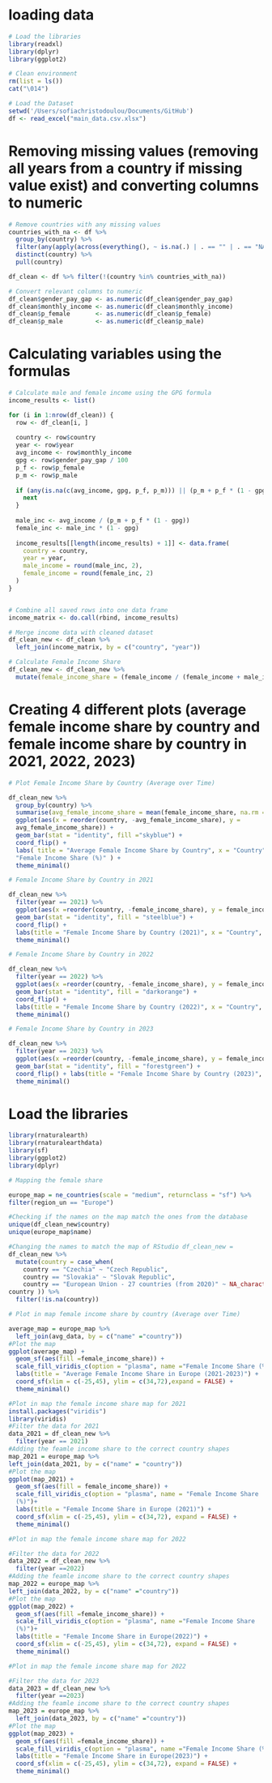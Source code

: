 

# loading data

```r
# Load the libraries
library(readxl)
library(dplyr)
library(ggplot2)

# Clean environment
rm(list = ls())
cat("\014") 

# Load the Dataset
setwd('/Users/sofiachristodoulou/Documents/GitHub')
df <- read_excel("main_data.csv.xlsx")
```

# Removing missing values (removing all years from a country if missing value exist) and converting columns to numeric

```r
# Remove countries with any missing values
countries_with_na <- df %>%
  group_by(country) %>%
  filter(any(apply(across(everything(), ~ is.na(.) | . == "" | . == "NA"), 1, any))) %>%
  distinct(country) %>%
  pull(country)

df_clean <- df %>% filter(!(country %in% countries_with_na))

# Convert relevant columns to numeric
df_clean$gender_pay_gap <- as.numeric(df_clean$gender_pay_gap)
df_clean$monthly_income <- as.numeric(df_clean$monthly_income)
df_clean$p_female       <- as.numeric(df_clean$p_female)
df_clean$p_male         <- as.numeric(df_clean$p_male)
```


# Calculating variables using the formulas
```r
# Calculate male and female income using the GPG formula
income_results <- list()

for (i in 1:nrow(df_clean)) {
  row <- df_clean[i, ]
  
  country <- row$country
  year <- row$year
  avg_income <- row$monthly_income
  gpg <- row$gender_pay_gap / 100
  p_f <- row$p_female
  p_m <- row$p_male
  
  if (any(is.na(c(avg_income, gpg, p_f, p_m))) || (p_m + p_f * (1 - gpg) == 0)) {
    next
  }
  
  male_inc <- avg_income / (p_m + p_f * (1 - gpg))
  female_inc <- male_inc * (1 - gpg)
  
  income_results[[length(income_results) + 1]] <- data.frame(
    country = country,
    year = year,
    male_income = round(male_inc, 2),
    female_income = round(female_inc, 2)
  )
}


# Combine all saved rows into one data frame
income_matrix <- do.call(rbind, income_results)

# Merge income data with cleaned dataset
df_clean_new <- df_clean %>%
  left_join(income_matrix, by = c("country", "year"))

# Calculate Female Income Share
df_clean_new <- df_clean_new %>%
  mutate(female_income_share = (female_income / (female_income + male_income)) * 100)

```

# Creating 4 different plots (average female income share by country and female income share by country in 2021, 2022, 2023)
```r
# Plot Female Income Share by Country (Average over Time)

df_clean_new %>% 
  group_by(country) %>%
  summarise(avg_female_income_share = mean(female_income_share, na.rm = TRUE))%>% 
  ggplot(aes(x = reorder(country, -avg_female_income_share), y =
  avg_female_income_share)) + 
  geom_bar(stat = "identity", fill ="skyblue") +
  coord_flip() + 
  labs( title = "Average Female Income Share by Country", x = "Country", y =
  "Female Income Share (%)" ) +
  theme_minimal()

# Female Income Share by Country in 2021

df_clean_new %>% 
  filter(year == 2021) %>% 
  ggplot(aes(x =reorder(country, -female_income_share), y = female_income_share)) +
  geom_bar(stat = "identity", fill = "steelblue") + 
  coord_flip() + 
  labs(title = "Female Income Share by Country (2021)", x = "Country", y = "Female Income Share (%)" ) + 
  theme_minimal()

# Female Income Share by Country in 2022

df_clean_new %>% 
  filter(year == 2022) %>% 
  ggplot(aes(x =reorder(country, -female_income_share), y = female_income_share)) +
  geom_bar(stat = "identity", fill = "darkorange") + 
  coord_flip() + 
  labs(title = "Female Income Share by Country (2022)", x = "Country", y ="Female Income Share (%)" ) + 
  theme_minimal()

# Female Income Share by Country in 2023

df_clean_new %>% 
  filter(year == 2023) %>% 
  ggplot(aes(x =reorder(country, -female_income_share), y = female_income_share)) +
  geom_bar(stat = "identity", fill = "forestgreen") + 
  coord_flip() + labs(title = "Female Income Share by Country (2023)", x = "Country", y = "Female Income Share (%)" ) + 
  theme_minimal()
```

# Load the libraries
```r
library(rnaturalearth) 
library(rnaturalearthdata) 
library(sf)
library(ggplot2) 
library(dplyr)

# Mapping the female share

europe_map = ne_countries(scale = "medium", returnclass = "sf") %>%
filter(region_un == "Europe")

#Checking if the names on the map match the ones from the database
unique(df_clean_new$country)
unique(europe_map$name)

#Changing the names to match the map of RStudio df_clean_new =
df_clean_new %>% 
  mutate(country = case_when( 
    country == "Czechia" ~ "Czech Republic", 
    country == "Slovakia" ~ "Slovak Republic", 
    country == "European Union - 27 countries (from 2020)" ~ NA_character_, TRUE ~
country )) %>%
  filter(!is.na(country))

# Plot in map female income share by country (Average over Time)

average_map = europe_map %>% 
  left_join(avg_data, by = c("name" ="country")) 
#Plot the map 
ggplot(average_map) + 
  geom_sf(aes(fill =female_income_share)) + 
  scale_fill_viridis_c(option = "plasma", name ="Female Income Share (%)")+ 
  labs(title = "Average Female Income Share in Europe (2021-2023)") + 
  coord_sf(xlim = c(-25,45), ylim = c(34,72),expand = FALSE) + 
  theme_minimal()

#Plot in map the female income share map for 2021
install.packages("viridis") 
library(viridis) 
#Filter the data for 2021
data_2021 = df_clean_new %>% 
  filter(year == 2021) 
#Adding the feamle income share to the correct country shapes 
map_2021 = europe_map %>%
left_join(data_2021, by = c("name" = "country")) 
#Plot the map
ggplot(map_2021) + 
  geom_sf(aes(fill = female_income_share)) +
  scale_fill_viridis_c(option = "plasma", name = "Female Income Share
  (%)")+ 
  labs(title = "Female Income Share in Europe (2021)") +
  coord_sf(xlim = c(-25,45), ylim = c(34,72), expand = FALSE) +
  theme_minimal()

#Plot in map the female income share map for 2022

#Filter the data for 2022 
data_2022 = df_clean_new %>% 
  filter(year ==2022) 
#Adding the feamle income share to the correct country shapes
map_2022 = europe_map %>% 
left_join(data_2022, by = c("name" ="country")) 
#Plot the map 
ggplot(map_2022) + 
  geom_sf(aes(fill =female_income_share)) +
  scale_fill_viridis_c(option = "plasma", name ="Female Income Share
  (%)")+ 
  labs(title = "Female Income Share in Europe(2022)") + 
  coord_sf(xlim = c(-25,45), ylim = c(34,72), expand = FALSE) +
  theme_minimal()

#Plot in map the female income share map for 2022

#Filter the data for 2023
data_2023 = df_clean_new %>% 
  filter(year ==2023) 
#Adding the feamle income share to the correct country shapes
map_2023 = europe_map %>% 
  left_join(data_2023, by = c("name" ="country")) 
#Plot the map 
ggplot(map_2023) + 
  geom_sf(aes(fill =female_income_share)) +
  scale_fill_viridis_c(option = "plasma", name ="Female Income Share (%)")+
  labs(title = "Female Income Share in Europe(2023)") +
  coord_sf(xlim = c(-25,45), ylim = c(34,72), expand = FALSE) +
  theme_minimal()
```
